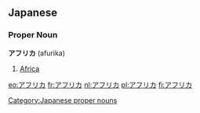 == Japanese == 
===Proper Noun===
'''アフリカ''' (afurika)
# [[Africa]]

[[Category:Japanese proper nouns]]

[[eo:アフリカ]]
[[fr:アフリカ]]
[[nl:アフリカ]]
[[pl:アフリカ]]
[[fi:アフリカ]]